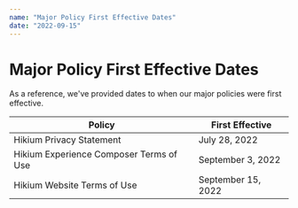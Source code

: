 ```yaml
---
name: "Major Policy First Effective Dates"
date: "2022-09-15"
---
```


# Major Policy First Effective Dates

As a reference, we've provided dates to when our major policies were first effective.

| Policy                                  | First Effective    |
| --------------------------------------- | ------------------ |
| Hikium Privacy Statement                | July 28, 2022      |
| Hikium Experience Composer Terms of Use | September 3, 2022  |
| Hikium Website Terms of Use             | September 15, 2022 |
